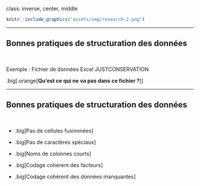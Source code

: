 class: inverse, center, middle


```r
knitr::include_graphics("assets/img/research-2.png")
```


---

## Bonnes pratiques de structuration des données

<br />

Exemple : Fichier de données Excel JUSTCONSERVATION 

.big[.orange[**Qu'est ce qui ne va pas dans ce fichier ?**]]



---


## Bonnes pratiques de structuration des données

<br />

- .big[Pas de cellules fusionnées]

- .big[Pas de caractères spéciaux]

- .big[Noms de colonnes courts]

- .big[Codage cohérent des facteurs]

- .big[Codage cohérent des données manquantes]



